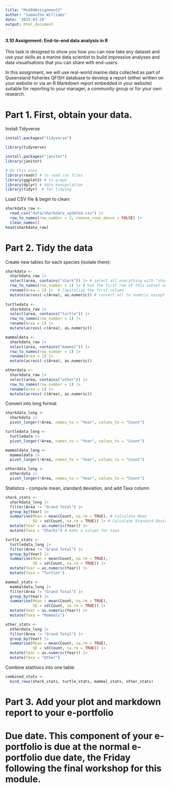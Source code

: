 ```yaml
---
title: "Mod04Assignment2"
author: "Samantha Williams"
date: '2025-03-20'
output: html_document
---
```


#### 3.10 Assignment: End-to-end data analysis in R
This task is designed to show you how you can now take any dataset and use your skills as a marine data scientist to build impressive analyses and data visualisations that you can share with end-users.

In this assignment, we will use real-world marine data collected as part of Queensland fisheries QFISH database to develop a report (either written on your website or via an R Markdown report embedded in your website) suitable for reporting to your manager, a community group or for your own research.

# Part 1. First, obtain your data. 

Install Tidyverse
```r
install.packages("tidyverse")
```


```r
library(tidyverse)
```

```r
install.packages("janitor")
library(janitor)
```

```r
# Do this once
library(readr) # to read csv files
library(ggplot2) # to graph
library(dplyr) # data manipulation
library(tidyr)  # for tidying
```

Load CSV file & begin to clean:


```r
sharkdata_raw <- 
  read_csv("data/sharkdata_updated.csv") |>
  row_to_names(row_number = 2, remove_rows_above = FALSE) |> 
  clean_names()
head(sharkdata_raw)
```

# Part 2. Tidy the data


Create new tables for each species (isolate them):
```r
sharkdata <- 
  sharkdata_raw |>
  select(area, contains("shark")) |> # select all everything with "shark" in 'area' row
  row_to_names(row_number = 1) |> # Use the first row of this subset as the new column names
  rename(Area = 1) |>  # Capitalise the first column 
  mutate(across(-c(Area), as.numeric)) # convert all to numeric except for 'Area'
  
turtledata <-
  sharkdata_raw |>
  select(area, contains("turtle")) |>
  row_to_names(row_number = 1) |>
  rename(Area = 1) |>
  mutate(across(-c(Area), as.numeric))

mammaldata <- 
  sharkdata_raw |>
  select(area, contains("mammal")) |>
  row_to_names(row_number = 1) |>
  rename(Area = 1) |>
  mutate(across(-c(Area), as.numeric))

otherdata <-
  sharkdata_raw |>
  select(area, contains("other")) |>
  row_to_names(row_number = 1) |>
  rename(Area = 1) |>
  mutate(across(-c(Area), as.numeric))
```

Convert into long format
```r
sharkdata_long <- 
  sharkdata |>
  pivot_longer(!Area, names_to = "Year", values_to = "Count")

turtledata_long <- 
  turtledata |>
  pivot_longer(!Area, names_to = "Year", values_to = "Count")

mammaldata_long <-
  mammaldata |>
  pivot_longer(!Area, names_to = "Year", values_to = "Count")

otherdata_long <-
  otherdata |>
  pivot_longer(!Area, names_to = "Year", values_to = "Count")
```

Statistics - compute mean, standard deviation, and add Taxa column
```r
shark_stats <- 
  sharkdata_long |>
  filter(Area != "Grand Total") |>
  group_by(Year) |> 
  summarise(Mean = mean(Count, na.rm = TRUE), # Calculate Mean
            SD = sd(Count, na.rm = TRUE)) |> # Calculate Standard Deviation from the Mean
  mutate(Year = as.numeric(Year)) |>
  mutate(Taxa = "Sharks") # Adds a column for taxa 

turtle_stats <- 
  turtledata_long |>
  filter(Area != "Grand Total") |>
  group_by(Year) |>
  summarise(Mean = mean(Count, na.rm = TRUE),
            SD = sd(Count, na.rm = TRUE)) |>
  mutate(Year = as.numeric(Year)) |>
  mutate(Taxa = "Turtles")

mammal_stats <- 
  mammaldata_long |>
  filter(Area != "Grand Total") |>
  group_by(Year) |>
  summarise(Mean = mean(Count, na.rm = TRUE),
            SD = sd(Count, na.rm = TRUE)) |>
  mutate(Year = as.numeric(Year)) |>
  mutate(Taxa = "Mammals")

other_stats <-
  otherdata_long |>
  filter(Area != "Grand Total") |>
  group_by(Year) |>
  summarise(Mean = mean(Count, na.rm = TRUE),
            SD = sd(Count, na.rm = TRUE)) |>
  mutate(Year = as.numeric(Year)) |>
  mutate(Taxa = "Other")
```

Combine statitsics into one table:

```r
combined_stats <- 
  bind_rows(shark_stats, turtle_stats, mammal_stats, other_stats)
```


# Part 3. Add your plot and markdown report to your e-portfolio

# Due date. This component of your e-portfolio is due at the normal e-portfolio due date, the Friday following the final workshop for this module.